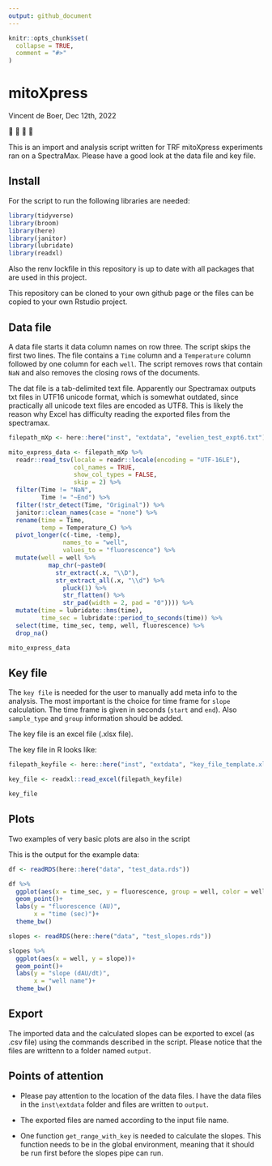 ```yaml
---
output: github_document
---
```


<!-- README.md is generated from README.Rmd. Please edit that file -->

```r
knitr::opts_chunk$set(
  collapse = TRUE,
  comment = "#>"
)
```

# mitoXpress

<!-- badges: start -->
<!-- badges: end -->

Vincent de Boer, Dec 12th, 2022

🎅 
🔬
🤖
🥼

This is an import and analysis script written for TRF mitoXpress experiments ran on a SpectraMax. Please have a good look at the data file and key file. 

## Install

For the script to run the following libraries are needed:

```r
library(tidyverse)
library(broom)
library(here)
library(janitor)
library(lubridate)
library(readxl)

```

Also the renv lockfile in this repository is up to date with all packages that are used in this project.

This repository can be cloned to your own github page or the files can be copied to your own Rstudio project.

## Data file

A data file starts it data column names on row three. The script skips the first two lines. The file contains a `Time` column and a `Temperature` column followed by one column for each `well`. The script removes rows that contain `NaN` and also removes the closing rows of the documents.

The dat file is a tab-delimited text file. Apparently our Spectramax outputs txt files in UTF16 unicode format, which is somewhat outdated, since practically all unicode text files are encoded as UTF8. This is likely the reason why Excel has difficulty reading the exported files from the spectramax.

```r

filepath_mXp <- here::here("inst", "extdata", "evelien_test_expt6.txt")

mito_express_data <- filepath_mXp %>%
  readr::read_tsv(locale = readr::locale(encoding = "UTF-16LE"),
                  col_names = TRUE,
                  show_col_types = FALSE,
                  skip = 2) %>%
  filter(Time != "NaN",
         Time != "~End") %>%
  filter(!str_detect(Time, "Original")) %>%
  janitor::clean_names(case = "none") %>%
  rename(time = Time,
         temp = Temperature_C) %>%
  pivot_longer(c(-time, -temp),
               names_to = "well",
               values_to = "fluorescence") %>%
  mutate(well = well %>%
           map_chr(~paste0(
             str_extract(.x, "\\D"),
             str_extract_all(.x, "\\d") %>%
               pluck(1) %>%
               str_flatten() %>%
               str_pad(width = 2, pad = "0")))) %>%
  mutate(time = lubridate::hms(time),
         time_sec = lubridate::period_to_seconds(time)) %>%
  select(time, time_sec, temp, well, fluorescence) %>%
  drop_na()

```

```r
mito_express_data
```


## Key file

The `key file` is needed for the user to manually add meta info to the analysis. The most important is the choice for time frame for `slope` calculation. The time frame is given in seconds (`start` and `end`). Also `sample_type` and `group` information should be added. 

The key file is an excel file (.xlsx file).

The key file in R looks like:

```r

filepath_keyfile <- here::here("inst", "extdata", "key_file_template.xlsx")

key_file <- readxl::read_excel(filepath_keyfile)
```

```r
key_file
```


## Plots

Two examples of very basic plots are also in the script

This is the output for the example data:

```r
df <- readRDS(here::here("data", "test_data.rds"))

df %>%
  ggplot(aes(x = time_sec, y = fluorescence, group = well, color = well))+
  geom_point()+
  labs(y = "fluorescence (AU)",
       x = "time (sec)")+
  theme_bw()

```

```r
slopes <- readRDS(here::here("data", "test_slopes.rds"))

slopes %>%
  ggplot(aes(x = well, y = slope))+
  geom_point()+
  labs(y = "slope (dAU/dt)",
       x = "well name")+
  theme_bw()
```


## Export

The imported data and the calculated slopes can be exported to excel (as .csv file) using the commands described in the script. Please notice that the files are writtenn to a folder named `output`.

## Points of attention

*   Please pay attention to the location of the data files. I have the data files in the `inst\extdata` folder and files are written to `output`.

*   The exported files are named according to the input file name.

*   One function `get_range_with_key` is needed to calculate the slopes. This function needs to be in the global environment, meaning that it should be run first before the slopes pipe can run.

